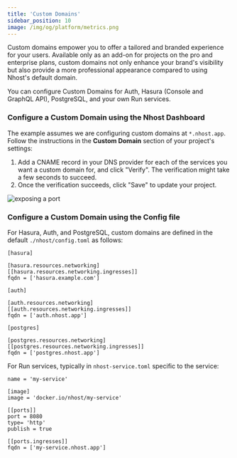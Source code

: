 ```yaml
---
title: 'Custom Domains'
sidebar_position: 10
image: /img/og/platform/metrics.png
---
```


Custom domains empower you to offer a tailored and branded experience for your users. Available only as an add-on for projects on the pro and enterprise plans, custom domains not only enhance your brand's visibility but also provide a more professional appearance compared to using Nhost's default domain.

You can configure Custom Domains for Auth, Hasura (Console and GraphQL API), PostgreSQL, and your own Run services.

### Configure a Custom Domain using the Nhost Dashboard

The example assumes we are configuring custom domains at `*.nhost.app`. Follow the instructions in the **Custom Domain** section of your project's settings:

1. Add a CNAME record in your DNS provider for each of the services you want a custom domain for,  and click "Verify". The verification might take a few seconds to succeed.
2. Once the verification succeeds, click "Save" to update your project.

![exposing a port](/img/custom-domains/custom-domains.png)

### Configure a Custom Domain using the Config file

For Hasura, Auth, and PostgreSQL, custom domains are defined in the default `./nhost/config.toml` as follows: 

```
[hasura]

[hasura.resources.networking]
[[hasura.resources.networking.ingresses]]
fqdn = ['hasura.example.com']

[auth]

[auth.resources.networking]
[[auth.resources.networking.ingresses]]
fqdn = ['auth.nhost.app']

[postgres]

[postgres.resources.networking]
[[postgres.resources.networking.ingresses]]
fqdn = ['postgres.nhost.app']
```

For Run services, typically in `nhost-service.toml` specific to the service:

```
name = 'my-service'

[image]
image = 'docker.io/nhost/my-service'

[[ports]]
port = 8080
type= 'http'
publish = true

[[ports.ingresses]]
fqdn = ['my-service.nhost.app']
```


